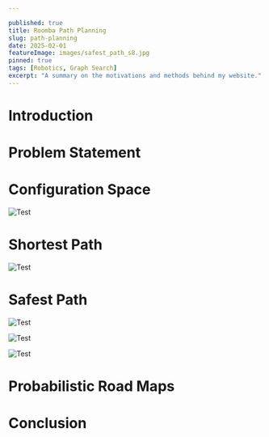 ```yaml
---

published: true
title: Roomba Path Planning
slug: path-planning
date: 2025-02-01
featureImage: images/safest_path_s8.jpg
pinned: true
tags: [Robotics, Graph Search]
excerpt: "A summary on the motivations and methods behind my website."
---
```


# Introduction

# Problem Statement

# Configuration Space

![Test](./images/configuration_space.jpg)

# Shortest Path

![Test](./images/greedy_path.jpg)

# Safest Path

![Test](./images/medial_axis_distance.jpg)

![Test](./images/safest_path_s4.jpg)

![Test](./images/safest_path_s8.jpg)

# Probabilistic Road Maps

# Conclusion

